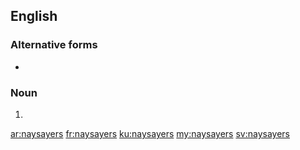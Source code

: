 {{also|nay-sayers}}
==English==

===Alternative forms===
* {{l|en|nay-sayers}}

===Noun===
{{head|en|noun plural form}}

# {{plural of|naysayer|lang=en}}

[[ar:naysayers]]
[[fr:naysayers]]
[[ku:naysayers]]
[[my:naysayers]]
[[sv:naysayers]]